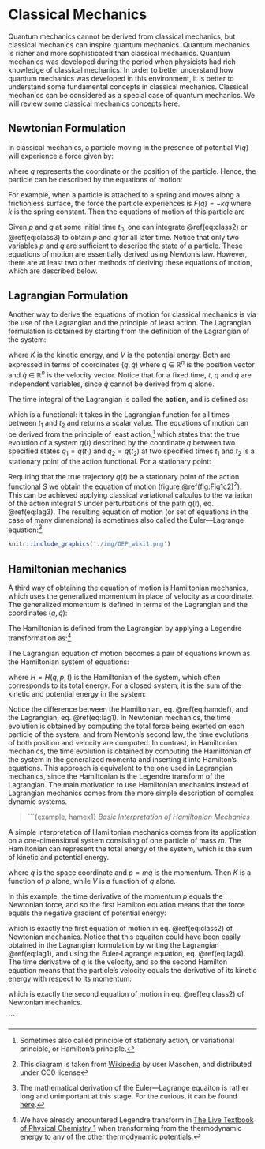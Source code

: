 # Classical Mechanics {#Classical}

Quantum mechanics cannot be derived from classical mechanics, but classical mechanics can inspire quantum mechanics. Quantum mechanics is richer and more sophisticated than classical mechanics. Quantum mechanics was developed during the period when physicists had rich knowledge of classical mechanics. In order to better understand how quantum mechanics was developed in this environment, it is better to understand some fundamental concepts in classical mechanics. Classical mechanics can be considered as a special case of quantum mechanics. We will review some classical mechanics concepts here.

## Newtonian Formulation
In classical mechanics, a particle moving in the presence of potential $V(q)$ will experience a force given by:

\begin{equation}
F(q) = -\frac{dV(q)}{dq},
(\#eq:class1)
\end{equation}

where $q$ represents the coordinate or the position of the particle. Hence, the particle can be described by the equations of motion:

\begin{equation}
\frac{dp}{dt} = \dot{p} = F(q) = -\frac{dV (q)}{dq},\quad \frac{dq}{dt} =\dot{q}= \frac{p}{m}.
(\#eq:class2)
\end{equation}

For example, when a particle is attached to a spring and moves along a frictionless surface, the force the particle experiences is $F(q) = -kq$ where $k$ is the spring constant. Then the equations of motion of this particle are

\begin{equation}
\dot{p}=-kq,\quad \dot{q}=p/m
(\#eq:class3)
\end{equation}

Given $p$ and $q$ at some initial time $t_0$, one can integrate \@ref(eq:class2) or \@ref(eq:class3) to obtain $p$ and $q$ for all later time. Notice that only two variables $p$ and $q$ are sufficient to describe the state of a particle. These equations of motion are essentially derived using Newton’s law. However, there are at least two other methods of deriving these equations of motion, which are described below. 

## Lagrangian Formulation
Another way to derive the equations of motion for classical mechanics is via the use of the Lagrangian and the principle of least action. The Lagrangian formulation is obtained by starting from the definition of the Lagrangian of the system:

\begin{equation}
L = K - V,
(\#eq:lag1)
\end{equation}

where $K$ is the kinetic energy, and $V$ is the potential energy. Both are expressed in terms of coordinates $(q,\dot{q}$) where $q$ $\in$ $\mathbb{R}^{n}$ is the position vector and  $\dot{q}$ $\in$ $\mathbb{R}^{n}$ is the velocity vector. Notice that for a fixed time, $t$, $q$ and $\dot{q}$ are independent variables, since $\dot{q}$ cannot be derived from $q$ alone. 

The time integral of the Lagrangian is called the **action**, and is defined as:

\begin{equation}
S = \int_{t_1}^{t_2} L\, dt,
(\#eq:lag2)
\end{equation}

which is a functional: it takes in the Lagrangian function for all times between $t_1$ and $t_2$ and returns a scalar value. The equations of motion can be derived from the principle of least action,^[Sometimes also called principle of stationary action, or variational principle, or Hamilton's principle.] which states that the true evolution of a system $q(t)$ described by the coordinate $q$ between two specified states $q_1 = q(t_1)$ and $q_2 = q(t_2)$ at two specified times $t_1$ and $t_2$ is a stationary point of the action functional. For a stationary point:

\begin{equation}
\delta     S = \frac{dS}{dq}= 0
(\#eq:lag3)
\end{equation}

Requiring that the true trajectory $q(t)$ be a stationary point of the action functional $S$ we obtain the equation of motion (figure \@ref(fig:Fig1c2)^[This diagram is taken from [Wikipedia](https://en.wikipedia.org) by user Maschen, and distributed under CC0 license]). This can be achieved applying classical variational calculus to the variation of the action integral $S$ under perturbations of the path $q(t)$, eq. \@ref(eq:lag3). The resulting equation of motion (or set of equations in the case of many dimensions) is sometimes also called the Euler—Lagrange equation:^[The mathematical derivation of the Euler—Lagrange equaiton is rather long and unimportant at this stage. For the curious, it can be found [here](https://en.wikipedia.org/wiki/Euler–Lagrange_equation).]

\begin{equation}
\frac{d}{dt}\left(\frac{\partial L}{\partial\dot q}\right)=\frac{\partial L}{\partial q}.
(\#eq:lag4)
\end{equation}


```r
knitr::include_graphics('./img/OEP_wiki1.png')
```

## Hamiltonian mechanics

A third way of obtaining the equation of motion is Hamiltonian mechanics, which uses the generalized momentum in place of velocity as a coordinate. The generalized momentum is defined in terms of the Lagrangian and the coordinates $(q,\dot{q})$:
 
\begin{equation} 
p = \frac{\partial L}{\partial\dot q}.
(\#eq:ham1)
\end{equation}

The Hamiltonian is defined from the Lagrangian by applying a Legendre transformation as:^[We have already encountered Legendre transform in [The Live Textbook of Physical Chemistry 1](https://peverati.github.io/pchem1/Potentials.html#thermpot) when transforming from the thermodynamic energy to any of the other thermodynamic potentials.]

\begin{equation} 
H(p,q) = p\dot{q} - L(q,\dot{q}),
(\#eq:ham2)
\end{equation}

The Lagrangian equation of motion becomes a pair of equations known as the Hamiltonian system of equations: 

\begin{equation} 
\begin{aligned}
\dot{p}=\frac{dp}{dt} &= -\frac{\partial H}{\partial q} \\
\dot{q}=\frac{dq}{dt} &= +\frac{\partial H}{\partial p},
\end{aligned}
(\#eq:ham3)
\end{equation}
 
where $H=H(q,p,t)$ is the Hamiltonian of the system, which often corresponds to its total energy. For a closed system, it is the sum of the kinetic and potential energy in the system:

\begin{equation}
H = K + V.
(\#eq:hamdef)
\end{equation}

Notice the difference between the Hamiltonian, eq. \@ref(eq:hamdef), and the Lagrangian, eq. \@ref(eq:lag1). In Newtonian mechanics, the time evolution is obtained by computing the total force being exerted on each particle of the system, and from Newton's second law, the time evolutions of both position and velocity are computed. In contrast, in Hamiltonian mechanics, the time evolution is obtained by computing the Hamiltonian of the system in the generalized momenta and inserting it into Hamilton's equations. This approach is equivalent to the one used in Lagrangian mechanics, since the Hamiltonian is the Legendre transform of the Lagrangian. The main motivation to use Hamiltonian mechanics instead of Lagrangian mechanics comes from the more simple description of complex dynamic systems.

> ```{example, hamex1}
*Basic Interpretation of Hamiltonian Mechanics*

A simple interpretation of Hamiltonian mechanics comes from its application on a one-dimensional system consisting of one particle of mass $m$. The Hamiltonian can represent the total energy of the system, which is the sum of kinetic and potential energy. 

\begin{equation}
\begin{aligned}
H &= K+V \\
K &={\frac {p^{2}}{2m}},\quad V=V(q),
\end{aligned}
(\#eq:ham4)
\end{equation}

where $q$ is the space coordinate and $p=m\dot{q}$ is the momentum. Then
$K$ is a function of $p$ alone, while $V$ is a function of $q$ alone.

In this example, the time derivative of the momentum $p$ equals the Newtonian force, and so the first Hamilton equation means that the force equals the negative gradient of potential energy:

\begin{equation}
\text{Newtonian force:}\qquad \frac{dp}{dt} = -\frac{\partial H}{\partial q}= -\frac{\partial V(q)}{\partial q},
(\#eq:ham5)
\end{equation}

which is exactly the first equation of motion in eq. \@ref(eq:class2) of Newtonian mechanics. Notice that this equaiton could have been easily obtained in the Lagrangian formulation by writing the Lagrangian \@ref(eq:lag1), and using the Euler-Lagrange equation, eq. \@ref(eq:lag4). 
The time derivative of $q$ is the velocity, and so the second Hamilton equation means that the particle's velocity equals the derivative of its kinetic energy with respect to its momentum:

\begin{equation}
\text{Velocity:}\qquad \frac{dq}{dt} = \frac{\partial K}{\partial p} = \frac{\partial \left(\frac{p^2}{2m}\right)}{\partial p} = \frac{p}{m},
(\#eq:ham6)
\end{equation}
 
which is exactly the second equation of motion in eq. \@ref(eq:class2) of Newtonian mechanics.

```


